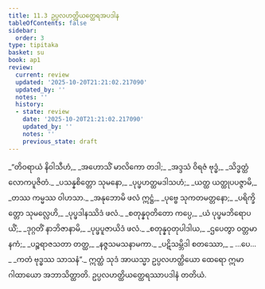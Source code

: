 ```yaml
---
title: 11.3 ဥပ္ပလဟတ္ထိယတ္ထေရအပဒါန
tableOfContents: false
sidebar:
  order: 3
type: tipitaka
basket: su
book: ap1
review:
  current: review
  updated: '2025-10-20T21:21:02.217090'
  updated_by: ''
  notes: ''
  history:
  - state: review
    date: '2025-10-20T21:21:02.217090'
    updated_by: ''
    notes: ''
    previous_state: draft
---
```



<DynamicBreadcrumb />


<ReviewStatus review={frontmatter.review} showDetails={true} />

<HypothesisAnnotation frontmatter={frontmatter} />

<Division number="13" book="ap1" e="ch" v="20" p="155">

<Paragraph number="1868" type="verses" book="ap1">
_“တိဝရာယံ နိဝါသီဟံ,_  
_အဟောသိံ မာလိကော တဒါ;_  
_အဒ္ဒသံ ဝိရဇံ ဗုဒ္ဓံ,_  
_သိဒ္ဓတ္ထံ လောကပူဇိတံ._  

</Paragraph>

</Division>
<Division number="14" book="ap1" e="ch" v="20" p="155">

<Paragraph number="1869" type="verses" book="ap1">
_ပသန္နစိတ္တော သုမနော,_  
_ပုပ္ဖဟတ္ထမဒါသဟံ;_  
_ယတ္ထ ယတ္ထုပပဇ္ဇာမိ,_  
_တဿ ကမ္မဿ ဝါဟသာ._  

</Paragraph>

</Division>
<Division number="15" book="ap1" e="ch" v="20" p="155">

<Paragraph number="1870" type="verses" book="ap1">
_အနုဘောမိ ဖလံ ဣဋ္ဌံ,_  
_ပုဗ္ဗေ သုကတမတ္တနော;_  
_ပရိက္ခိတ္တော သုမလ္လေဟိ,_  
_ပုပ္ဖဒါနဿိဒံ ဖလံ._  

</Paragraph>

</Division>
<Division number="16" book="ap1" e="ch" v="20" p="155">

<Paragraph number="1871" type="verses" book="ap1">
_စတုန္နဝုတိတော ကပ္ပေ,_  
_ယံ ပုပ္ဖမဘိရောပယိံ;_  
_ဒုဂ္ဂတိံ နာဘိဇာနာမိ,_  
_ပုပ္ဖပူဇာယိဒံ ဖလံ._  

</Paragraph>

</Division>
<Division number="17" book="ap1" e="ch" v="20" p="155">

<Paragraph number="1872" type="verses" book="ap1">
_စတုန္နဝုတုပါဒါယ,_  
_ဌပေတွာ ဝတ္တမာနကံ;_  
_ပဉ္စရာဇသတာ တတ္ထ,_  
_နဇ္ဇသမသနာမကာ._  

</Paragraph>

</Division>
<Division number="18" book="ap1" e="ch" v="20" p="155">

<Paragraph number="1873" type="verses" book="ap1">
_ပဋိသမ္ဘိဒါ စတဿော,_  
_ …ပေ… _  
_ကတံ ဗုဒ္ဓဿ သာသနံ”._  

</Paragraph>

<Paragraph number="1874" book="ap1">
ဣတ္ထံ သုဒံ အာယသ္မာ ဥပ္ပလဟတ္ထိယော ထေရော ဣမာ ဂါထာယော အဘာသိတ္ထာတိ.

</Paragraph>
</Division>

<Paragraph number="1875" type="center" book="ap1">
ဥပ္ပလဟတ္ထိယတ္ထေရဿာပဒါနံ တတိယံ.
</Paragraph>